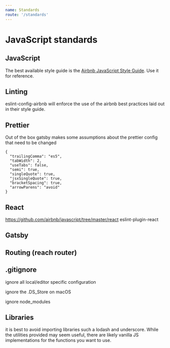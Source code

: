 ```yaml
---
name: Standards
route: '/standards'
---
```


# JavaScript standards

## JavaScript

The best available style guide is the [Airbnb JavaScript Style Guide](https://github.com/airbnb/javascript). Use it for reference.

## Linting

eslint-config-airbnb will enforce the use of the airbnb best practices laid out in their style guide.

## Prettier

Out of the box gatsby makes some assumptions about the prettier config that need to be changed

```
{
  "trailingComma": "es5",
  "tabWidth": 2,
  "useTabs": false,
  "semi": true,
  "singleQuote": true,
  "jsxSingleQuote": true,
  "bracketSpacing": true,
  "arrowParens": "avoid"
}
```

## React

https://github.com/airbnb/javascript/tree/master/react
eslint-plugin-react

## Gatsby

## Routing (reach router)

## .gitignore

ignore all local/editor specific configuration

ignore the .DS_Store on macOS

ignore node_modules

## Libraries

it is best to avoid importing libraries such a lodash and underscore. While the utilities provided may seem useful, there are likely vanilla JS implementations for the functions you want to use.

